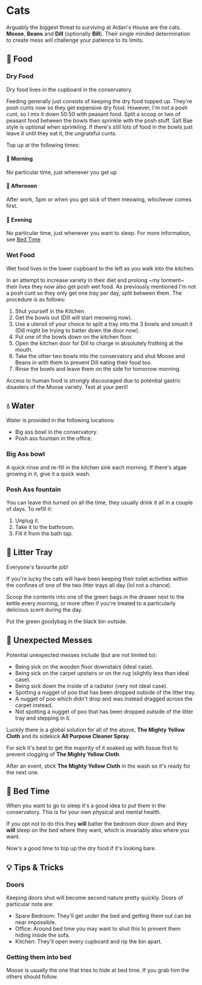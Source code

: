 
# Cats

Arguably the biggest threat to surviving at Aidan's House are the cats. **Moose**, **Beans** and **Dill** (optionally **Bill**).
Their single minded determination to create mess will challenge your patience to its limits.

## 🍟 Food

### Dry Food

<Callout emoji="✅">
  Dry food lives in the cupboard in the conservatory.
</Callout>

Feeding generally just consists of keeping the dry food topped up.
They're posh cunts now so they get expensive dry food. However, I'm not a posh cunt, so I mix it down 50:50 with peasant food.
Split a scoop or two of peasant food between the bowls then sprinkle with the posh stuff. Salt Bae style is optional when sprinkling.
If there's still lots of food in the bowls just leave it until they eat it, the ungrateful cunts.

Top up at the following times:

#### 🌅 Morning

No particular time, just whenever you get up

#### 🌄 Afternoon

After work, 5pm or when you get sick of them meowing, whichever comes first.

#### 🌌 Evening

No particular time, just whenever you want to sleep. For more information, see [Bed Time](/cats#-bed-time)

### Wet Food

<Callout emoji="✅">
  Wet food lives in the lower cupboard to the left as you walk into the kitchen.
</Callout>

In an attempt to increase variety in their diet and prolong ~my torment~ their lives they now also get posh wet food.
As previously mentioned I'm not a posh cunt so they only get one tray per day, split between them.
The procedure is as follows:

1. Shut yourself in the Kitchen.
2. Get the bowls out (Dill will start meowing now).
3. Use a utensil of your choice to split a tray into the 3 bowls and smush it (Dill might be trying to batter down the door now).
4. Put one of the bowls down on the kitchen floor.
5. Open the kitchen door for Dill to charge in absolutely frothing at the mouth.
6. Take the other two bowls into the conservatory and shut Moose and Beans in with them to prevent Dill eating their food too.
7. Rinse the bowls and leave them on the side for tomorrow morning.

<Callout type="error" emoji="⛔️">
  Access to human food is strongly discouraged due to potential gastric
  disasters of the Moose variety. Test at your peril!
</Callout>

## 💧 Water

Water is provided in the following locations:

- Big ass bowl in the conservatory.
- Posh ass fountain in the office.

### Big Ass bowl

A quick rinse and re-fill in the kitchen sink each morning. If there's algae growing in it, give it a quick wash.

### Posh Ass fountain

You can leave this turned on all the time, they usually drink it all in a couple of days.
To refill it:

1. Unplug it.
2. Take it to the bathroom.
3. Fill it from the bath tap.

## 🚽 Litter Tray

Everyone's favourite job!

If you're lucky the cats will have been keeping their toilet activities within the confines of one of the two litter trays all day (lol not a chance).

Scoop the contents into one of the green bags in the drawer next to the kettle every morning, or more often if you're treated to a particularly delicious scent during the day.

Put the green goodybag in the black bin outside.

## 💩 Unexpected Messes

Potential unexpected messes include (but are not limited to):

- Being sick on the wooden floor downstairs (ideal case).
- Being sick on the carpet upstairs or on the rug (slightly less than ideal case).
- Being sick down the inside of a radiator (very not ideal case).
- Spotting a nugget of poo that has been dropped outside of the litter tray.
- A nugget of poo which didn't drop and was instead dragged across the carpet instead.
- Not spotting a nugget of poo that has been dropped outside of the litter tray and stepping in it.

Luckily there is a global solution for all of the above, **The Mighty Yellow Cloth** and its sidekick **All Purpose Cleaner Spray**.

For sick it's best to get the majority of it soaked up with tissue first to prevent clogging of **The Mighty Yellow Cloth**.

After an event, stick **The Mighty Yellow Cloth** in the wash so it's ready for the next one.

## 🛌 Bed Time

When you want to go to sleep it's a good idea to put them in the conservatory. This is for your own physical and mental health.

If you opt not to do this they **will** batter the bedroom door down and they **will** sleep on the bed where they want, which is invariably also where you want.

Now's a good time to top up the dry food if it's looking bare.

## 💡 Tips & Tricks

### Doors

Keeping doors shut will become second nature pretty quickly. Doors of particular note are:

- Spare Bedroom: They'll get under the bed and getting them out can be near impossible.
- Office: Around bed time you may want to shut this to prevent them hiding inside the sofa.
- Kitchen: They'll open every cupboard and rip the bin apart.

### Getting them into bed

Moose is usually the one that tries to hide at bed time. If you grab him the others should follow.
